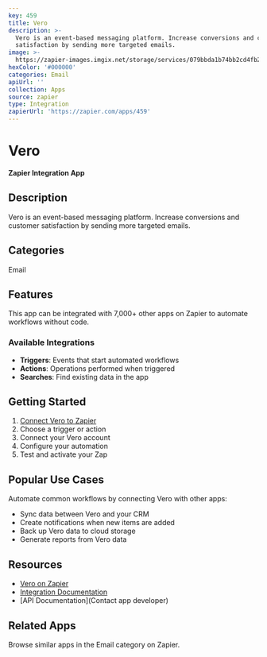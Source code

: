 ```yaml
---
key: 459
title: Vero
description: >-
  Vero is an event-based messaging platform. Increase conversions and customer
  satisfaction by sending more targeted emails.
image: >-
  https://zapier-images.imgix.net/storage/services/079bbda1b74bb2cd4fb2e2884d8d4f92.png?auto=format%2Ccompress&ixlib=python-3.0.0&q=50
hexColor: '#000000'
categories: Email
apiUrl: ''
collection: Apps
source: zapier
type: Integration
zapierUrl: 'https://zapier.com/apps/459'
---
```

# Vero

**Zapier Integration App**

## Description

Vero is an event-based messaging platform. Increase conversions and customer satisfaction by sending more targeted emails.

## Categories

Email

## Features

This app can be integrated with 7,000+ other apps on Zapier to automate workflows without code.

### Available Integrations

- **Triggers**: Events that start automated workflows
- **Actions**: Operations performed when triggered
- **Searches**: Find existing data in the app

## Getting Started

1. [Connect Vero to Zapier](https://zapier.com/apps/459)
2. Choose a trigger or action
3. Connect your Vero account
4. Configure your automation
5. Test and activate your Zap

## Popular Use Cases

Automate common workflows by connecting Vero with other apps:

- Sync data between Vero and your CRM
- Create notifications when new items are added
- Back up Vero data to cloud storage
- Generate reports from Vero data

## Resources

- [Vero on Zapier](https://zapier.com/apps/459)
- [Integration Documentation](https://zapier.com/apps/459/integrations)
- [API Documentation](Contact app developer)

## Related Apps

Browse similar apps in the Email category on Zapier.

